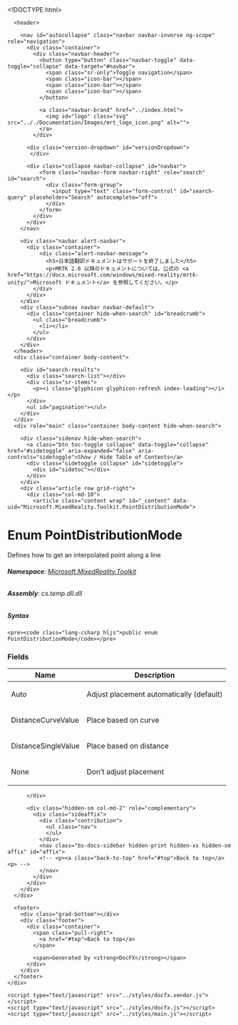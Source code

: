<!DOCTYPE html>
<!--[if IE]><![endif]-->
<html>
  
  <head>
    <meta charset="utf-8">
    <meta http-equiv="X-UA-Compatible" content="IE=edge,chrome=1">
    <title>Enum PointDistributionMode
   | Mixed Reality Toolkit Documentation </title>
    <meta name="viewport" content="width=device-width">
    <meta name="title" content="Enum PointDistributionMode
   | Mixed Reality Toolkit Documentation ">
    <meta name="generator" content="docfx 2.48.0.0">
    
    <link rel="shortcut icon" href=".././Documentation/Images/favicon.ico">
    <link rel="stylesheet" href="../styles/docfx.vendor.css">
    <link rel="stylesheet" href="../styles/docfx.css">
    <link rel="stylesheet" href="../styles/main.css">
    <meta property="docfx:navrel" content="../toc.html">
    <meta property="docfx:tocrel" content="toc.html">
    
    <meta property="docfx:rel" content="../">
    
    <!-- Global site tag (gtag.js) - Google Analytics -->
    <script async="" src="https://www.googletagmanager.com/gtag/js?id=UA-177859076-1"></script>
    <script>
    window.dataLayer = window.dataLayer || [];
    function gtag(){dataLayer.push(arguments);}
    gtag('js', new Date());
  
    gtag('config', 'UA-177859076-1');
    </script>
  </head>
  <body data-spy="scroll" data-target="#affix" data-offset="120">
    <div id="wrapper">
      <header>
        
        <nav id="autocollapse" class="navbar navbar-inverse ng-scope" role="navigation">
          <div class="container">
            <div class="navbar-header">
              <button type="button" class="navbar-toggle" data-toggle="collapse" data-target="#navbar">
                <span class="sr-only">Toggle navigation</span>
                <span class="icon-bar"></span>
                <span class="icon-bar"></span>
                <span class="icon-bar"></span>
              </button>
              
              <a class="navbar-brand" href="../index.html">
                <img id="logo" class="svg" src=".././Documentation/Images/mrt_logo_icon.png" alt="">
              </a>
            </div>
          
          <div class="version-dropdown" id="versionDropdown">
           </div>
         
          <div class="collapse navbar-collapse" id="navbar">
              <form class="navbar-form navbar-right" role="search" id="search">
                <div class="form-group">
                  <input type="text" class="form-control" id="search-query" placeholder="Search" autocomplete="off">
                </div>
              </form>
            </div>
          </div>
        </nav>
        
        <div class="navbar alert-navbar">
          <div class="container">
              <div class="alert-navbar-message">
                <h5>日本語翻訳ドキュメントはサポートを終了しました</h5>
                <p>MRTK 2.6 以降のドキュメントについては、公式の <a href="https://docs.microsoft.com/windows/mixed-reality/mrtk-unity/">Microsoft ドキュメント</a> を参照してください。</p>
            </div>
          </div>
        </div>        
        <div class="subnav navbar navbar-default">
          <div class="container hide-when-search" id="breadcrumb">
            <ul class="breadcrumb">
              <li></li>
            </ul>
          </div>
        </div>
      </header>
      <div class="container body-content">
        
        <div id="search-results">
          <div class="search-list"></div>
          <div class="sr-items">
            <p><i class="glyphicon glyphicon-refresh index-loading"></i></p>
          </div>
          <ul id="pagination"></ul>
        </div>
      </div>
      <div role="main" class="container body-content hide-when-search">
        
        <div class="sidenav hide-when-search">
          <a class="btn toc-toggle collapse" data-toggle="collapse" href="#sidetoggle" aria-expanded="false" aria-controls="sidetoggle">Show / Hide Table of Contents</a>
          <div class="sidetoggle collapse" id="sidetoggle">
            <div id="sidetoc"></div>
          </div>
        </div>
        <div class="article row grid-right">
          <div class="col-md-10">
            <article class="content wrap" id="_content" data-uid="Microsoft.MixedReality.Toolkit.PointDistributionMode">
  
  
  <h1 id="Microsoft_MixedReality_Toolkit_PointDistributionMode" data-uid="Microsoft.MixedReality.Toolkit.PointDistributionMode" class="text-break">Enum PointDistributionMode
  </h1>
  <div class="markdown level0 summary"><p sourcefile="../../obj/api/Microsoft.MixedReality.Toolkit.PointDistributionMode.yml" sourcestartlinenumber="2">Defines how to get an interpolated point along a line</p>
</div>
  <div class="markdown level0 conceptual"></div>
  <h6><strong>Namespace</strong>: <a class="xref" href="Microsoft.MixedReality.Toolkit.html">Microsoft.MixedReality.Toolkit</a></h6>
  <h6><strong>Assembly</strong>: cs.temp.dll.dll</h6>
  <h5 id="Microsoft_MixedReality_Toolkit_PointDistributionMode_syntax">Syntax</h5>
  <div class="codewrapper">
    <pre><code class="lang-csharp hljs">public enum PointDistributionMode</code></pre>
  </div>
  <h3 id="fields">Fields
  </h3>
  <table class="table table-bordered table-striped table-condensed">
    <thead>
      <tr>
        <th>Name</th>
        <th>Description</th>
      </tr>
    <thead>
    <tbody>
      <tr>
        <td id="Microsoft_MixedReality_Toolkit_PointDistributionMode_Auto">Auto</td>
        <td><p sourcefile="../../obj/api/Microsoft.MixedReality.Toolkit.PointDistributionMode.yml" sourcestartlinenumber="2">Adjust placement automatically (default)</p>
</td>
      </tr>
      <tr>
        <td id="Microsoft_MixedReality_Toolkit_PointDistributionMode_DistanceCurveValue">DistanceCurveValue</td>
        <td><p sourcefile="../../obj/api/Microsoft.MixedReality.Toolkit.PointDistributionMode.yml" sourcestartlinenumber="2">Place based on curve</p>
</td>
      </tr>
      <tr>
        <td id="Microsoft_MixedReality_Toolkit_PointDistributionMode_DistanceSingleValue">DistanceSingleValue</td>
        <td><p sourcefile="../../obj/api/Microsoft.MixedReality.Toolkit.PointDistributionMode.yml" sourcestartlinenumber="2">Place based on distance</p>
</td>
      </tr>
      <tr>
        <td id="Microsoft_MixedReality_Toolkit_PointDistributionMode_None">None</td>
        <td><p sourcefile="../../obj/api/Microsoft.MixedReality.Toolkit.PointDistributionMode.yml" sourcestartlinenumber="2">Don't adjust placement</p>
</td>
      </tr>
    </tbody>
  </thead></thead></table>
</article>
          </div>
          
          <div class="hidden-sm col-md-2" role="complementary">
            <div class="sideaffix">
              <div class="contribution">
                <ul class="nav">
                </ul>
              </div>
              <nav class="bs-docs-sidebar hidden-print hidden-xs hidden-sm affix" id="affix">
              <!-- <p><a class="back-to-top" href="#top">Back to top</a><p> -->
              </nav>
            </div>
          </div>
        </div>
      </div>
      
      <footer>
        <div class="grad-bottom"></div>
        <div class="footer">
          <div class="container">
            <span class="pull-right">
              <a href="#top">Back to top</a>
            </span>
            
            <span>Generated by <strong>DocFX</strong></span>
          </div>
        </div>
      </footer>
    </div>
    
    <script type="text/javascript" src="../styles/docfx.vendor.js"></script>
    <script type="text/javascript" src="../styles/docfx.js"></script>
    <script type="text/javascript" src="../styles/main.js"></script>
  </body>
</html>
